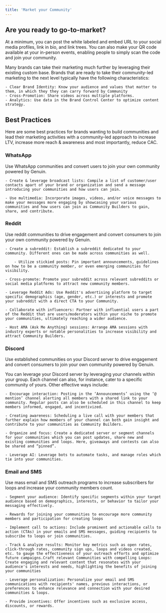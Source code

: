 ```yaml
---
title: 'Market your Community'
---
```


## Are you ready to go-to-market?

At a minimum, you can post the white labeled and embed URL to your social media profiles, link in bio, and link trees. You can also make your QR code available at your in-person events, enabling people to simply scan the code and join your community.

Many brands can take their marketing much further by leveraging their existing custom base. Brands that are ready to take their community-led marketing to the next level typically have the following characteristics:

    - Clear Brand Identity: Know your audience and values that matter to them, in which they they can carry forward by Community 
    - Cross-Promotion: Share videos across multiple platforms.
    - Analytics: Use data in the Brand Control Center to optimize content strategy.

## Best Practices

Here are some best practices for brands wanting to build communities and lead their marketing activities with a community-led approach to increase LTV, increase more reach & awareness and most importantly, reduce CAC. 

### WhatsApp

Use WhatsApp communities and convert users to join your own community powered by Genuin. 

    - Create & leverage broadcast lists: Compile a list of customer/user contacts apart of your brand or organization and send a message introducing your communities and how users can join.

    - Use multimedia: Incorporate images, videos, and/or voice messages to make your messages more engaging by showcasing your various communities and how users can join as Community Builders to gain, share, and contribute.

### Reddit

Use reddit communities to drive engagement and convert consumers to join your own community powered by Genuin. 

    - Create a subreddit: Establish a subreddit dedicated to your community. Different ones can be made across communities as well.

        - Utilize stickied posts: Pin important announcements, guidelines on how to be a community member, or even emerging communities for visibility. 

    - Cross-promote: Promote your subreddit across relevant subreddits or social media platforms to attract new community members.

    - Leverage Reddit Ads: Use Reddit's advertising platform to target specific demographics (age, gender, etc.) or interests and promote your subreddit with a direct CTA to your Community.

    - Collaborate with influencers: Partner with influential users a part of the Reddit that are users/moderators within your niche to promote your communities, ultimately reaching a wider audience. 

    - Host AMA (Ask Me Anything) sessions: Arrange AMA sessions with industry experts or notable personalities to increase visibility and attract Community Builders. 

### Discord

Use established communities on your Discord server to drive engagement and convert consumers to join your own community powered by Genuin. 

You can leverage your Discord server by leveraging your channels within your group. Each channel can also, for instance, cater to a specific community of yours. Other effective ways include: 

    - Encourage interaction: Posting in the ‘Announcements’ using the ‘@ mention’ channel alerting all members with a shared link to your community. Regular posts can also be scheduled in this channel to keep members informed, engaged, and incentivized.  

    - Creating awareness: Scheduling a live call with your members that further explain how members of your channel can both gain insight and contribute to your communities as Community Builders.  
    
    - Organize and focus: Create a dedicated server or segment channels for your communities which you can post updates, share new and existing communities and loops. Here, giveaways and contests can also be shared and “pinned”. 

    - Leverage AI: Leverage bots to automate tasks, and manage roles which tie into your communities.

### Email and SMS

Use mass email and SMS outreach programs to increase subscribers for loops and increase your community members count.  

    - Segment your audience: Identify specific segments within your target audience based on demographics, interests, or behavior to tailor your messaging effectively.

    - Rewards for joining your communities to encourage more community members and participation for creating loops

    - Implement call to actions: Include prominent and actionable calls to action (CTAs) in your emails and SMS messages, guiding recipients to subscribe to loops or join communities.

    - Track & analyze results: Monitor key metrics such as open rates, click-through rates, community sign ups, loops and videos created, etc. to gauge the effectiveness of your outreach efforts and optimize future campaigns.Craft relevant Communities with compelling Loops: Create engaging and relevant content that resonates with your audience's interests and needs, highlighting the benefits of joining your communities

    - Leverage personalization: Personalize your email and SMS communications with recipients' names, previous interactions, or preferences to enhance relevance and connection with your desired communities & loops.

    - Provide incentives: Offer incentives such as exclusive access, discounts, or rewards.



